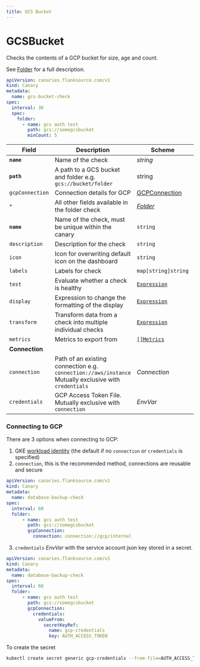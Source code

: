 ```yaml
---
title: GCS Bucket
---
```


# <Icon name="gcs" /> GCSBucket

Checks the contents of a GCP bucket for size, age and count.

See [Folder](folder) for a full description.

```yaml title="gcs-folder-check.yaml"
apiVersion: canaries.flanksource.com/v1
kind: Canary
metadata:
  name: gcs-bucket-check
spec:
  interval: 30
  spec:
    folder:
      - name: gcs auth test
        path: gcs://somegcsbucket
        minCount: 5
```

| Field | Description | Scheme | Required |
| ----- | ----------- | ------ | -------- |
| **`name`** | Name of the check                                            | *string*              | Yes      |
| **`path`** | A path to a GCS bucket and folder e.g. `gcs://bucket/folder` | string                | Yes      |
| `gcpConnection` | Connection details for GCP | [GCPConnection](#gcp-connection) |  |
| `*`        | All other fields available in the folder check               | [*Folder*](folder) |          |
| **`name`**    | Name of the check, must be unique within the canary         | `string`                                     | Yes      |
| `description` | Description for the check                                   | `string`                                     |          |
| `icon`        | Icon for overwriting default icon on the dashboard          | `string`                                     |          |
| `labels`      | Labels for check                                            | `map[string]string`                          |          |
| `test`        | Evaluate whether a check is healthy                         | [`Expression`](../concepts/health-evaluation)  |          |
| `display`     | Expression to change the formatting of the display          | [`Expression`](../concepts/display-formatting) |          |
| `transform`   | Transform data from a check into multiple individual checks | [`Expression`](../concepts/transforms)          |          |
| `metrics`     | Metrics to export from                                      | [`[]Metrics`](../concepts/metrics-exporter)    |          |
| **Connection** |  |  | |
| `connection` | Path of an existing connection e.g. `connection://aws/instance` <br />Mutually exclusive with `credentials`  <br /> <Commercial /> | <CommonLink to="connections" >*Connection*</CommonLink> | |
| `credentials` | GCP Access Token File. <SkipOSS>Mutually exclusive with `connection`</SkipOSS>   | <CommonLink to="authentication">*EnvVar*</CommonLink> | Yes |

### Connecting to GCP

There are 3 options when connecting to GCP:

1. GKE [workload identity](https://cloud.google.com/kubernetes-engine/docs/how-to/workload-identity) (the default if no `connection` or `credentials` is specified)
2. `connection`, this is the recommended method, connections are reusable and secure

```yaml title="aws-connection.yaml"
apiVersion: canaries.flanksource.com/v1
kind: Canary
metadata:
  name: database-backup-check
spec:
  interval: 60
  folder:
      - name: gcs auth test
        path: gcs://somegcsbucket
        gcpConnection:
          connection: connection://gcp/internal
```

3. `credentials` <CommonLink to="authentication">*EnvVar*</CommonLink> with the service account json key stored in a secret.

```yaml title="aws.yaml"
apiVersion: canaries.flanksource.com/v1
kind: Canary
metadata:
  name: database-backup-check
spec:
  interval: 60
  folder:
      - name: gcs auth test
        path: gcs://somegcsbucket
        gcpConnection:
          credentials:
            valueFrom:
              secretKeyRef:
                name: gcp-credentials
                key: AUTH_ACCESS_TOKEN

```
To create the secret
```bash
kubectl create secret generic gcp-credentials --from-file=AUTH_ACCESS_TOKEN=path/to/your/SA_Key.json
```
